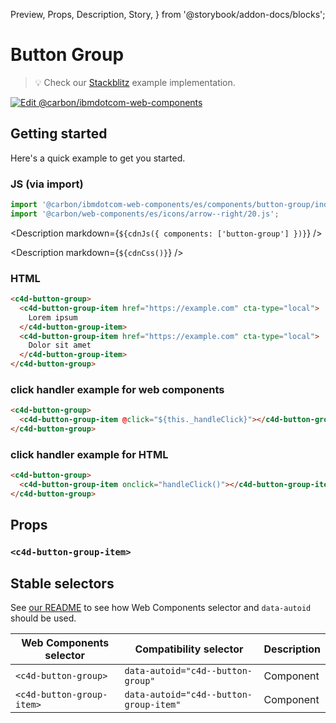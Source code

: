   Preview,
  Props,
  Description,
  Story,
} from '@storybook/addon-docs/blocks';

# Button Group

> 💡 Check our
> [Stackblitz](https://stackblitz.com/github/carbon-design-system/carbon-for-ibm-dotcom/tree/main/packages/web-components/examples/stackblitz/components/button-group)
> example implementation.

[![Edit @carbon/ibmdotcom-web-components](https://developer.stackblitz.com/img/open_in_stackblitz.svg)](https://stackblitz.com/github/carbon-design-system/carbon-for-ibm-dotcom/tree/main/packages/web-components/examples/codesandbox/components/button-group)

## Getting started

Here's a quick example to get you started.

### JS (via import)

```javascript
import '@carbon/ibmdotcom-web-components/es/components/button-group/index.js';
import '@carbon/web-components/es/icons/arrow--right/20.js';
```

<Description markdown={`${cdnJs({ components: ['button-group'] })}`} />

<Description markdown={`${cdnCss()}`} />

### HTML

```html
<c4d-button-group>
  <c4d-button-group-item href="https://example.com" cta-type="local">
    Lorem ipsum
  </c4d-button-group-item>
  <c4d-button-group-item href="https://example.com" cta-type="local">
    Dolor sit amet
  </c4d-button-group-item>
</c4d-button-group>
```

### click handler example for web components

```html
<c4d-button-group>
  <c4d-button-group-item @click="${this._handleClick}"></c4d-button-group-item>
</c4d-button-group>
```

### click handler example for HTML

```html
<c4d-button-group>
  <c4d-button-group-item onclick="handleClick()"></c4d-button-group-item>
</c4d-button-group>
```

## Props

<Props of="c4d-button-group" />

### `<c4d-button-group-item>`

<Props of="c4d-button-group-item" />

## Stable selectors

See
[our README](https://github.com/carbon-design-system/carbon-for-ibm-dotcom/tree/main/packages/web-components#stable-selectors-for-analytics-and-integratione2e-testing-in-web-components)
to see how Web Components selector and `data-autoid` should be used.

| Web Components selector   | Compatibility selector                 | Description |
| ------------------------- | -------------------------------------- | ----------- |
| `<c4d-button-group>`      | `data-autoid="c4d--button-group"`      | Component   |
| `<c4d-button-group-item>` | `data-autoid="c4d--button-group-item"` | Component   |

<Description markdown={contributing} />
